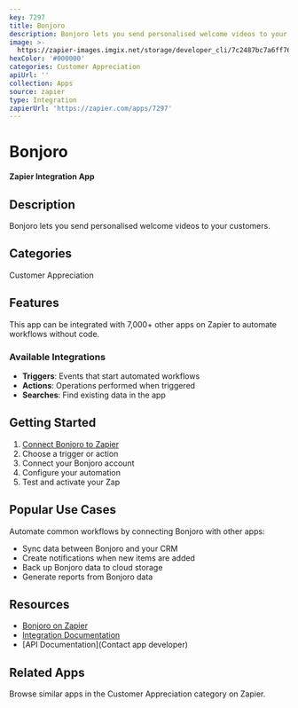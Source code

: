 ```yaml
---
key: 7297
title: Bonjoro
description: Bonjoro lets you send personalised welcome videos to your customers.
image: >-
  https://zapier-images.imgix.net/storage/developer_cli/7c2487bc7a6ff76042202543eb60b217_2.png?auto=format%2Ccompress&ixlib=python-3.0.0&q=50
hexColor: '#000000'
categories: Customer Appreciation
apiUrl: ''
collection: Apps
source: zapier
type: Integration
zapierUrl: 'https://zapier.com/apps/7297'
---
```

# Bonjoro

**Zapier Integration App**

## Description

Bonjoro lets you send personalised welcome videos to your customers.

## Categories

Customer Appreciation

## Features

This app can be integrated with 7,000+ other apps on Zapier to automate workflows without code.

### Available Integrations

- **Triggers**: Events that start automated workflows
- **Actions**: Operations performed when triggered
- **Searches**: Find existing data in the app

## Getting Started

1. [Connect Bonjoro to Zapier](https://zapier.com/apps/7297)
2. Choose a trigger or action
3. Connect your Bonjoro account
4. Configure your automation
5. Test and activate your Zap

## Popular Use Cases

Automate common workflows by connecting Bonjoro with other apps:

- Sync data between Bonjoro and your CRM
- Create notifications when new items are added
- Back up Bonjoro data to cloud storage
- Generate reports from Bonjoro data

## Resources

- [Bonjoro on Zapier](https://zapier.com/apps/7297)
- [Integration Documentation](https://zapier.com/apps/7297/integrations)
- [API Documentation](Contact app developer)

## Related Apps

Browse similar apps in the Customer Appreciation category on Zapier.
